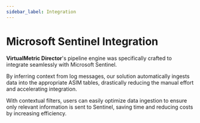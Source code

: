 ```yaml
---
sidebar_label: Integration
---
```


# Microsoft Sentinel Integration

**VirtualMetric Director**'s pipeline engine was specifically crafted to integrate seamlessly with Microsoft Sentinel.

By inferring context from log messages, our solution automatically ingests data into the appropriate ASIM tables, drastically reducing the manual effort and accelerating integration.

With contextual filters, users can easily optimize data ingestion to ensure only relevant information is sent to Sentinel, saving time and reducing costs by increasing efficiency.
